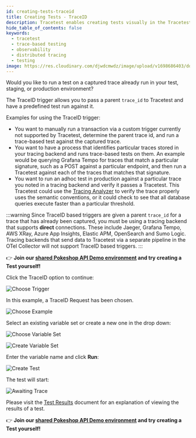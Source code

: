 ```yaml
---
id: creating-tests-traceid
title: Creating Tests - TraceID
description: Tracetest enables creating tests visually in the Tracetest Web UI.
hide_table_of_contents: false
keywords:
  - tracetest
  - trace-based testing
  - observability
  - distributed tracing
  - testing
image: https://res.cloudinary.com/djwdcmwdz/image/upload/v1698686403/docs/Blog_Thumbnail_14_rsvkmo.jpg
---
```


Would you like to run a test on a captured trace already run in your test, staging, or production environment?

The TraceID trigger allows you to pass a parent `trace_id` to Tracetest and have a predefined test run against it. 

Examples for using the TraceID trigger:
- You want to manually run a transaction via a custom trigger currently not supported by Tracetest, determine the parent trace id, and run a trace-based test against the captured trace.
- You want to have a process that identifies particular traces stored in your tracing backend and runs trace-based tests on them. An example would be querying Grafana Tempo for traces that match a particular signature, such as a POST against a particular endpoint, and then run a Tracetest against each of the traces that matches that signature.
- You want to run an adhoc test in production against a particular trace you noted in a tracing backend and verify it passes a Tracetest. This Tracetest could use the [Tracing Analyzer](../analyzer/concepts.mdx) to verify the trace properly uses the semantic conventions, or it could check to see that all database queries execute faster than a particular threshold.

:::warning
Since TraceID based triggers are given a parent `trace_id` for a trace that has already been captured, you must be using a tracing backend that supports **direct** connections. These include Jaeger, Grafana Tempo, AWS XRay, Azure App Insights, Elastic APM, OpenSearch and Sumo Logic. Tracing backends that send data to Tracetest via a separate pipeline in the OTel Collector will not support TraceID based triggers.
:::

👉 **Join our [shared Pokeshop API Demo environment](https://app.tracetest.io/organizations/ttorg_2179a9cd8ba8dfa5/invites/invite_760904a64b4b9dc9/accept) and try creating a Test yourself!**

Click the TraceID option to continue:

![Choose Trigger](../img/choose-trigger-0.16.png)

In this example, a TraceID Request has been chosen.

![Choose Example](../img/choose-example-traceid-0.16.png)

Select an existing variable set or create a new one in the drop down:

![Choose Variable Set](../img/choose-variable-set-0.16.jpg)

![Create Variable Set](../img/create-new-variable-set-0.16.png)

Enter the variable name and click **Run**:

![Create Test](../img/enter-variable-name-0.16.png)

The test will start:

![Awaiting Trace](../img/awaiting-trace-traceid-0.16.png)

Please visit the [Test Results](../web-ui/test-results.mdx) document for an explanation of viewing the results of a test.

👉 **Join our [shared Pokeshop API Demo environment](https://app.tracetest.io/organizations/ttorg_2179a9cd8ba8dfa5/invites/invite_760904a64b4b9dc9/accept) and try creating a Test yourself!**

